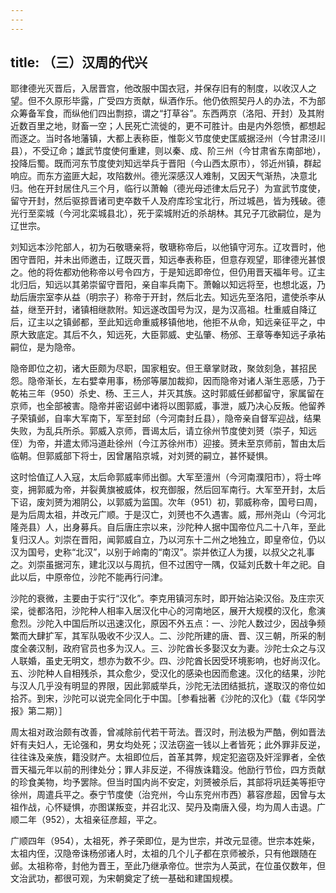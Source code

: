 ```yaml
---
---
---
```

title: （三）汉周的代兴
---



耶律德光灭晋后，入居晋宫，他改服中国衣冠，并保存旧有的制度，以收汉人之望。但不久原形毕露，广受四方贡献，纵酒作乐。他仍依照契丹人的办法，不为部众筹备军食，而纵他们四出剽掠，谓之“打草谷”。东西两京（洛阳、开封）及其附近数百里之地，财畜一空；人民死亡流徙的，更不可胜计。由是内外怨愤，都想起而逐之。当时各地藩镇，大都上表称臣，惟彰义节度使史匡威据泾州（今甘肃泾川县），不受辽命；雄武节度使何重建，则以秦、成、阶三州（今甘肃省东南部地），投降后蜀。既而河东节度使刘知远举兵于晋阳（今山西太原市），邻近州镇，群起响应。而东方盗匪大起，攻陷数州。德光深感汉人难制，又因天气渐热，决意北归。他在开封居住凡三个月，临行以萧翰（德光母述律太后兄子）为宣武节度使，留守开封，然后驱掠晋诸司吏卒数千人及府库珍宝北行，所过城邑，皆为残破。德光行至栾城（今河北栾城县北），死于栾城附近的杀胡林。其兄子兀欲嗣位，是为辽世宗。

刘知远本沙陀部人，初为石敬瑭亲将，敬瑭称帝后，以他镇守河东。辽攻晋时，他困守晋阳，并未出师邀击，辽既灭晋，知远奉表称臣，但意存观望，耶律德光甚恨之。他的将佐都劝他称帝以号令四方，于是知远即帝位，但仍用晋天福年号。辽主北归后，知远以其弟崇留守晋阳，亲自率兵南下。萧翰以知远将至，也想北返，乃劫后唐宗室李从益（明宗子）称帝于开封，然后北去。知远先至洛阳，遣使杀李从益，继至开封，诸镇相继款附。知远遂改国号为汉，是为汉高祖。杜重威自降辽后，辽主以之镇邺都，至此知远命重威移镇他地，他拒不从命，知远亲征平之，中原大致底定。其后不久，知远死，大臣郭威、史弘肇、杨邠、王章等奉知远子承祐嗣位，是为隐帝。

隐帝即位之初，诸大臣颇为尽职，国家粗安。但王章掌财政，聚敛刻急，甚招民怨。隐帝渐长，左右嬖幸用事，杨邠等屡加裁抑，因而隐帝对诸人渐生恶感，乃于乾祐三年（950）杀史、杨、王三人，并灭其族。这时郭威任邺都留守，家属留在京师，也全部被害。隐帝并密诏邺中诸将以图郭威，事泄，威乃决心反叛。他留养子荣镇邺，自率大军南下，军至封邱（今河南封丘县），隐帝亲自督军迎战，结果失败，为乱兵所杀。郭威入京师，晋谒太后，请立徐州节度使刘赟（崇子，知远侄）为帝，并遣太师冯道赴徐州（今江苏徐州市）迎接。赟未至京师前，暂由太后临朝。但郭威部下将士，因曾屠陷京城，对刘赟的嗣立，甚怀疑惧。

这时恰值辽人入寇，太后命郭威率师出御。大军至澶州（今河南濮阳市），将士哗变，拥郭威为帝，并裂黄旗被威体，权充御服，然后回军南行。大军至开封，太后下诏，废刘赟为湘阴公，以郭威为监国。次年（951）初，郭威称帝，国号曰周，是为后周太祖，并改元广顺。于是汉亡，刘赟也不久遇害。威，邢州尧山（今河北隆尧县）人，出身募兵。自后唐庄宗以来，沙陀种人据中国帝位凡二十八年，至此复归汉人。刘崇在晋阳，闻郭威自立，乃以河东十二州之地独立，即皇帝位，仍以汉为国号，史称“北汉”，以别于岭南的“南汉”。崇并依辽人为援，以叔父之礼事之。刘崇虽据河东，建北汉以与周抗，但不过困守一隅，仅延刘氏数十年之祀。自此以后，中原帝位，沙陀不能再行问津。

沙陀的衰微，主要由于实行“汉化”。李克用镇河东时，即开始沾染汉俗。及庄宗灭梁，徙都洛阳，沙陀种人相率入居汉化中心的河南地区，展开大规模的汉化，愈演愈烈。沙陀入中国后所以迅速汉化，原因不外五点：一、沙陀人数过少，因战争频繁而大肆扩军，其军队吸收不少汉人。二、沙陀所建的唐、晋、汉三朝，所采的制度全袭汉制，政府官员也多为汉人。三、沙陀酋长多娶汉女为妻。沙陀士众之与汉人联婚，虽史无明文，想亦为数不少。四、沙陀酋长因受环境影响，也好尚汉化。五、沙陀种人自相残杀，其众愈少，受汉化的感染也因而愈速。汉化的结果，沙陀与汉人几乎没有明显的界限，因此郭威举兵，沙陀无法团结抵抗，遂取汉的帝位如拾芥。到宋，沙陀可以说完全同化于中国。［参看拙著《沙陀的汉化》（载《华冈学报》第二期）］

周太祖对政治颇有改善，曾减除前代若干苛法。晋汉时，刑法极为严酷，例如晋法奸有夫妇人，无论强和，男女均处死；汉法窃盗一钱以上者皆死；此外罪非反逆，往往诛及亲族，籍没财产。太祖即位后，首革其弊，规定犯盗窃及奸淫罪者，全依晋天福元年以前的刑律处分；罪人非反逆，不得族诛籍没。他励行节俭，四方贡献的珍食美物，均予罢除。但当时国内尚不安定，刘赟被杀后，其部将巩廷美等拒守徐州，周遣兵平之。泰宁节度使（治兖州，今山东兖州市西）慕容彦超，因曾与太祖作战，心怀疑惧，亦图谋叛变，并召北汉、契丹及南唐入侵，均为周人击退。广顺二年（952），太祖亲征彦超，平之。

广顺四年（954），太祖死，养子荣即位，是为世宗，并改元显德。世宗本姓柴，太祖内侄，汉隐帝诛杨邠诸人时，太祖的几个儿子都在京师被杀，只有他跟随在邺。太祖称帝，封他为晋王，至此乃继承帝位。世宗为人英武，在位虽仅数年，但文治武功，都很可观，为宋朝奠定了统一基础和建国规模。